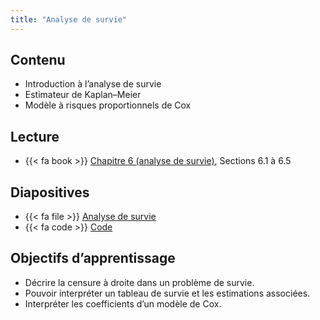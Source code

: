 ```yaml
---
title: "Analyse de survie"
---
```


## Contenu

- Introduction à l'analyse de survie
- Estimateur de Kaplan--Meier
- Modèle à risques proportionnels de Cox


## Lecture


- {{< fa book >}} [Chapitre 6 (analyse de survie)](https://lbelzile.github.io/math60602/06-survie.html), Sections 6.1 à 6.5

## Diapositives 

- {{< fa file >}} [Analyse de survie](/diapos/MATH60602-diapos9.pdf)
- {{< fa code >}} [Code](/diapos/MATH60602-diapos9.R)

<!--
<iframe width="600" height="338" src="http://docs.google.com/gview?url=https://lbelzile.github.io/multi/diapos/MATH60602-diapos3.pdf&embedded=true" frameborder="0"></iframe>
-->

## Objectifs d'apprentissage

- Décrire la censure à droite dans un problème de survie.
- Pouvoir interpréter un tableau de survie et les estimations associées.
- Interpréter les coefficients d'un modèle de Cox.


